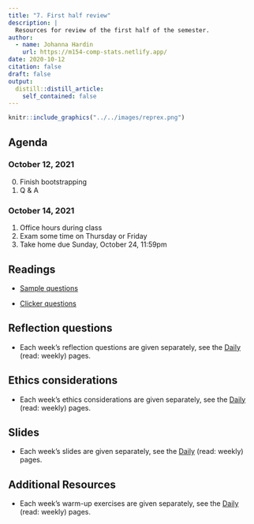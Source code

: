 ```yaml
---
title: "7. First half review"
description: |
  Resources for review of the first half of the semester.
author:
  - name: Johanna Hardin
    url: https://m154-comp-stats.netlify.app/  
date: 2020-10-12
citation: false
draft: false
output:
  distill::distill_article:
    self_contained: false
---
```



```r
knitr::include_graphics("../../images/reprex.png")
```



## Agenda <i class="fas fa-calendar-alt" target="_blank"></i>

### October 12, 2021

0. Finish bootstrapping
1. Q & A


### October 14, 2021

1. Office hours during class
2. Exam some time on Thursday or Friday
3. Take home due Sunday, October 24, 11:59pm


## Readings <i class="fas fa-book-open"></i> 

* <a href = "https://m154-comp-stats.netlify.app/slides/Math154_SampleQ1_f21.pdf" target = "_blank">Sample questions</a>

* <a href = "https://m154-comp-stats.netlify.app/slides/iClickMath154_f21_to_post.docx" target = "_blank">Clicker questions</a>

## Reflection questions <i class="fas fa-lightbulb"></i>

* Each week's reflection questions are given separately, see the <a href = "https://m154-comp-stats.netlify.app/daily.html" target="_blank">Daily</a> (read: weekly) pages.


## Ethics considerations <i class="fas fa-balance-scale"></i> 

* Each week's ethics considerations are given separately, see the <a href = "https://m154-comp-stats.netlify.app/daily.html" target="_blank">Daily</a> (read: weekly) pages.

## Slides <i class="fas fa-desktop"></i> 

* Each week's slides are given separately, see the <a href = "https://m154-comp-stats.netlify.app/daily.html" target="_blank">Daily</a> (read: weekly) pages.

## Additional Resources <i class="fas fa-laptop"></i> 

* Each week's warm-up exercises are given separately, see the <a href = "https://m154-comp-stats.netlify.app/daily.html" target="_blank">Daily</a> (read: weekly) pages.


